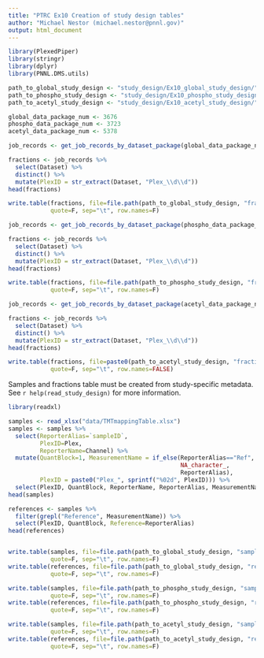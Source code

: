 ```yaml
---
title: "PTRC Ex10 Creation of study design tables"
author: "Michael Nestor (michael.nestor@pnnl.gov)"
output: html_document
---
```


```r
library(PlexedPiper)
library(stringr)
library(dplyr)
library(PNNL.DMS.utils)

path_to_global_study_design <- "study_design/Ex10_global_study_design/"
path_to_phospho_study_design <- "study_design/Ex10_phospho_study_design/"
path_to_acetyl_study_design <- "study_design/Ex10_acetyl_study_design/"

global_data_package_num <- 3676
phospho_data_package_num <- 3723
acetyl_data_package_num <- 5378
```

```r
job_records <- get_job_records_by_dataset_package(global_data_package_num)

fractions <- job_records %>%
  select(Dataset) %>%
  distinct() %>%
  mutate(PlexID = str_extract(Dataset, "Plex_\\d\\d"))
head(fractions)

write.table(fractions, file=file.path(path_to_global_study_design, "fractions.txt"),
            quote=F, sep="\t", row.names=F)
```

```r
job_records <- get_job_records_by_dataset_package(phospho_data_package_num)

fractions <- job_records %>%
  select(Dataset) %>%
  distinct() %>%
  mutate(PlexID = str_extract(Dataset, "Plex_\\d\\d"))
head(fractions)

write.table(fractions, file=file.path(path_to_phospho_study_design, "fractions.txt"),
            quote=F, sep="\t", row.names=F)
```

```r
job_records <- get_job_records_by_dataset_package(acetyl_data_package_num)

fractions <- job_records %>%
  select(Dataset) %>%
  distinct() %>%
  mutate(PlexID = str_extract(Dataset, "Plex_\\d\\d"))
head(fractions)

write.table(fractions, file=paste0(path_to_acetyl_study_design, "fractions.txt"),
            quote=F, sep="\t", row.names=FALSE)
```

Samples and fractions table must be created from study-specific metadata. See `r help(read_study_design)` for more information.

```r
library(readxl)

samples <- read_xlsx("data/TMTmappingTable.xlsx") 
samples <- samples %>%
  select(ReporterAlias=`sampleID`,
         PlexID=Plex,
         ReporterName=Channel) %>%
  mutate(QuantBlock=1, MeasurementName = if_else(ReporterAlias=="Ref",
                                                 NA_character_,
                                                 ReporterAlias),
         PlexID = paste0("Plex_", sprintf("%02d", PlexID))) %>%
  select(PlexID, QuantBlock, ReporterName, ReporterAlias, MeasurementName)
head(samples)

references <- samples %>%
  filter(grepl("Reference", MeasurementName)) %>%
  select(PlexID, QuantBlock, Reference=ReporterAlias)
head(references)


write.table(samples, file=file.path(path_to_global_study_design, "samples.txt"),
            quote=F, sep="\t", row.names=F)
write.table(references, file=file.path(path_to_global_study_design, "references.txt"),
            quote=F, sep="\t", row.names=F)

write.table(samples, file=file.path(path_to_phospho_study_design, "samples.txt"),
            quote=F, sep="\t", row.names=F)
write.table(references, file=file.path(path_to_phospho_study_design, "references.txt"),
            quote=F, sep="\t", row.names=F)

write.table(samples, file=file.path(path_to_acetyl_study_design, "samples.txt"),
            quote=F, sep="\t", row.names=F)
write.table(references, file=file.path(path_to_acetyl_study_design, "references.txt"),
            quote=F, sep="\t", row.names=F)
```